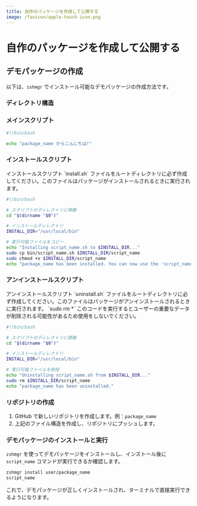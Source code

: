 ```yaml
---
title: 自作のパッケージを作成して公開する
image: /favicon/apple-touch-icon.png
---
```



# 自作のパッケージを作成して公開する

## デモパッケージの作成

以下は、`zshmgr` でインストール可能なデモパッケージの作成方法です。

### ディレクトリ構造

<FileTree>
  <FileTree.Folder name="package_name" defaultOpen>
    <FileTree.Folder name="bin" defaultOpen>
      <FileTree.File name="script_name.sh" />
    </FileTree.Folder>
    <FileTree.File name="README.md" />
    <FileTree.File name="install.sh" />
    <FileTree.File name="uninstall.sh" />
  </FileTree.Folder>
</FileTree>

### メインスクリプト
```bash filename="bin/script_name.sh"
#!/bin/bash

echo "package_name からこんにちは!"
```

### インストールスクリプト
<Callout type="warning" emoji="⚠️">
  インストールスクリプト `install.sh` ファイルをルートディレクトリに必ず作成してください。このファイルはパッケージがインストールされるときに実行されます。
</Callout>

```bash filename="install.sh"
#!/bin/bash

# スクリプトのディレクトリに移動
cd "$(dirname "$0")"

# インストールディレクトリ
INSTALL_DIR="/usr/local/bin"

# 実行可能ファイルをコピー
echo "Installing script_name.sh to $INSTALL_DIR..."
sudo cp bin/script_name.sh $INSTALL_DIR/script_name
sudo chmod +x $INSTALL_DIR/script_name
echo "package_name has been installed. You can now use the 'script_name' command."
```

### アンインストールスクリプト

<Callout type="warning" emoji="⚠️">
  アンインストールスクリプト `uninstall.sh` ファイルをルートディレクトリに必ず作成してください。このファイルはパッケージがアンインストールされるときに実行されます。
</Callout>

<Callout type="error" emoji="️🚫">
  `sudo rm *` このコードを実行するとユーザーの重要なデータが削除される可能性があるため使用をしないでください。
</Callout>

```bash filename="uninstall.sh"
#!/bin/bash

# スクリプトのディレクトリに移動
cd "$(dirname "$0")"

# インストールディレクトリ
INSTALL_DIR="/usr/local/bin"

# 実行可能ファイルを削除
echo "Uninstalling script_name.sh from $INSTALL_DIR..."
sudo rm $INSTALL_DIR/script_name
echo "package_name has been uninstalled."
```

### リポジトリの作成

1. GitHub で新しいリポジトリを作成します。例：`package_name`
2. 上記のファイル構造を作成し、リポジトリにプッシュします。

### デモパッケージのインストールと実行

`zshmgr` を使ってデモパッケージをインストールし、インストール後に `script_name` コマンドが実行できるか確認します。

```bash
zshmgr install user/package_name
script_name
```

これで、デモパッケージが正しくインストールされ、ターミナルで直接実行できるようになります。